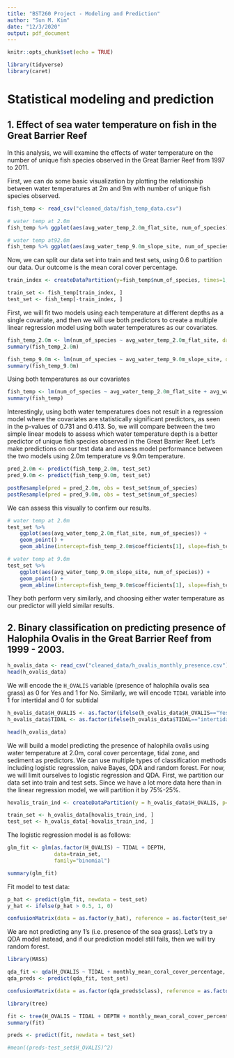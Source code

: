 ```yaml
---
title: "BST260 Project - Modeling and Prediction"
author: "Sun M. Kim"
date: "12/3/2020"
output: pdf_document
---
```


```r
knitr::opts_chunk$set(echo = TRUE)
```

```r
library(tidyverse)
library(caret)
```


# Statistical modeling and prediction

## 1. Effect of sea water temperature on fish in the Great Barrier Reef
In this analysis, we will examine the effects of water temperature on the number of unique fish species observed in the Great Barrier Reef from 1997 to 2011.

First, we can do some basic visualization by plotting the relationship between water temperatures at 2m and 9m with number of unique fish species observed.
```r
fish_temp <- read_csv("cleaned_data/fish_temp_data.csv")

# water temp at 2.0m
fish_temp %>% ggplot(aes(avg_water_temp_2.0m_flat_site, num_of_species)) + geom_point()

# water temp at92.0m
fish_temp %>% ggplot(aes(avg_water_temp_9.0m_slope_site, num_of_species)) + geom_point()
```



Now, we can split our data set into train and test sets, using 0.6 to partition our data. Our outcome is the mean coral cover percentage.

```r
train_index <- createDataPartition(y=fish_temp$num_of_species, times=1, p = 0.6, list=FALSE)

train_set <- fish_temp[train_index, ]
test_set <- fish_temp[-train_index, ]
```

First, we will fit two models using each temperature at different depths as a single covariate, and then we will use both predictors to create a multiple linear regression model using both water temperatures as our covariates.
```r
fish_temp_2.0m <- lm(num_of_species ~ avg_water_temp_2.0m_flat_site, data=train_set)
summary(fish_temp_2.0m)

fish_temp_9.0m <- lm(num_of_species ~ avg_water_temp_9.0m_slope_site, data=train_set)
summary(fish_temp_9.0m)
```

Using both temperatures as our covariates
```r
fish_temp <- lm(num_of_species ~ avg_water_temp_2.0m_flat_site + avg_water_temp_9.0m_slope_site, data=train_set)
summary(fish_temp)
```

Interestingly, using both water temperatures does not result in a regression model where the covariates are statistically significant predictors, as seen in the p-values of 0.731 and 0.413. So, we will compare between the two simple linear models to assess which water temperature depth is a better predictor of unique fish species observed in the Great Barrier Reef. Let's make predictions on our test data and assess model performance between the two models using 2.0m temperature vs 9.0m temperature.

```r
pred_2.0m <- predict(fish_temp_2.0m, test_set)
pred_9.0m <- predict(fish_temp_9.0m, test_set)

postResample(pred = pred_2.0m, obs = test_set$num_of_species)
postResample(pred = pred_9.0m, obs = test_set$num_of_species)
```

We can assess this visually to confirm our results.
```r
# water temp at 2.0m
test_set %>% 
    ggplot(aes(avg_water_temp_2.0m_flat_site, num_of_species)) + 
    geom_point() +
    geom_abline(intercept=fish_temp_2.0m$coefficients[1], slope=fish_temp_2.0m$coefficients[2], col="red")

# water temp at 9.0m
test_set %>% 
    ggplot(aes(avg_water_temp_9.0m_slope_site, num_of_species)) + 
    geom_point() +
    geom_abline(intercept=fish_temp_9.0m$coefficients[1], slope=fish_temp_9.0m$coefficients[2], col="blue")
```


They both perform very similarly, and choosing either water temperature as our predictor will yield similar results.


## 2. Binary classification on predicting presence of Halophila Ovalis in the Great Barrier Reef from 1999 - 2003.

```r
h_ovalis_data <- read_csv("cleaned_data/h_ovalis_monthly_presence.csv")
head(h_ovalis_data)
```
We will encode the `H_OVALIS` variable (presence of halophila ovalis sea grass) as 0 for Yes and 1 for No. Similarly, we will encode `TIDAL` variable into 1 for intertidal and 0 for subtidal

```r
h_ovalis_data$H_OVALIS <- as.factor(ifelse(h_ovalis_data$H_OVALIS=="Yes", 1, 0))
h_ovalis_data$TIDAL <- as.factor(ifelse(h_ovalis_data$TIDAL=="intertidal", 1, 0))

head(h_ovalis_data)
```

We will build a model predicting the presence of halophila ovalis using water temperature at 2.0m, coral cover percentage, tidal zone, and sediment as predictors. We can use multiple types of classification methods including logistic regression, naive Bayes, QDA and random forest. For now, we will limit ourselves to logistic regression and QDA. First, we partition our data set into train and test sets. Since we have a lot more data here than in the linear regression model, we will partition it by 75%-25%.
```r
hovalis_train_ind <- createDataPartition(y = h_ovalis_data$H_OVALIS, p=0.75, list=FALSE)

train_set <- h_ovalis_data[hovalis_train_ind, ]
test_set <- h_ovalis_data[-hovalis_train_ind, ]
```


The logistic regression model is as follows:
```r
glm_fit <- glm(as.factor(H_OVALIS) ~ TIDAL + DEPTH,
               data=train_set, 
               family="binomial")

summary(glm_fit)
```

Fit model to test data:
```r
p_hat <- predict(glm_fit, newdata = test_set)
y_hat <- ifelse(p_hat > 0.5, 1, 0)

confusionMatrix(data = as.factor(y_hat), reference = as.factor(test_set$H_OVALIS))
```

We are not predicting any 1's (i.e. presence of the sea grass). Let's try a QDA model instead, and if our prediction model still fails, then we will try random forest.

```r
library(MASS)

qda_fit <- qda(H_OVALIS ~ TIDAL + monthly_mean_coral_cover_percentage, data = train_set)
qda_preds <- predict(qda_fit, test_set)

confusionMatrix(data = as.factor(qda_preds$class), reference = as.factor(test_set$H_OVALIS))
```


```r
library(tree)

fit <- tree(H_OVALIS ~ TIDAL + DEPTH + monthly_mean_coral_cover_percentage + monthly_avg_temp_2.0m, data=train_set)  
summary(fit)
```

```r
preds <- predict(fit, newdata = test_set)

#mean((preds-test_set$H_OVALIS)^2)
```

